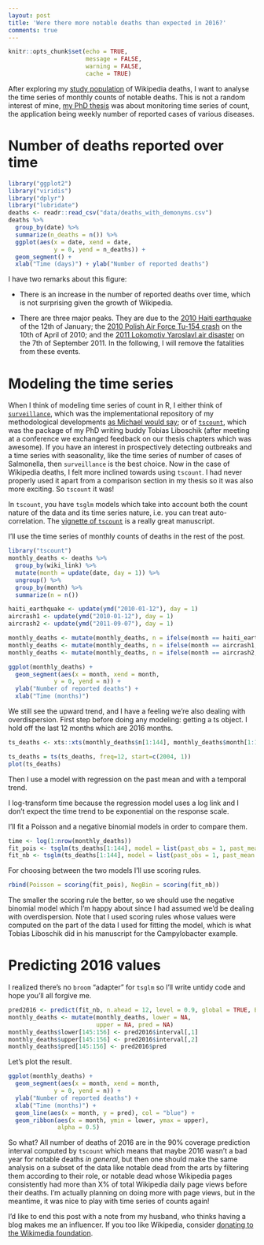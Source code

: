 ```yaml
---
layout: post
title: 'Were there more notable deaths than expected in 2016?'
comments: true
---
```

```r
knitr::opts_chunk$set(echo = TRUE,
                      message = FALSE,
                      warning = FALSE, 
                      cache = TRUE)
```

After exploring my [study population](http://www.masalmon.eu/2017/02/12/wikideaths2_population/) of Wikipedia deaths, I want to analyse the time series of monthly counts of notable deaths. This is not a random interest of mine, [my PhD thesis](https://edoc.ub.uni-muenchen.de/19877/) was about monitoring time series of count, the application being weekly number of reported cases of various diseases.

<!--more-->

# Number of deaths reported over time

```r
library("ggplot2")
library("viridis")
library("dplyr")
library("lubridate")
deaths <- readr::read_csv("data/deaths_with_demonyms.csv")
deaths %>%
  group_by(date) %>%
  summarize(n_deaths = n()) %>%
  ggplot(aes(x = date, xend = date,
             y = 0, yend = n_deaths)) +
  geom_segment() +
  xlab("Time (days)") + ylab("Number of reported deaths")
```

I have two remarks about this figure:

* There is an increase in the number of reported deaths over time, which is not surprising given the growth of Wikipedia.

* There are three major peaks. They are due to the [2010 Haiti earthquake](https://en.wikipedia.org/wiki/2010_Haiti_earthquake) of the 12th of January; the [2010 Polish Air Force Tu-154 crash](https://en.wikipedia.org/wiki/2010_Polish_Air_Force_Tu-154_crash) on the 10th of April of 2010; and the [2011 Lokomotiv Yaroslavl air disaster](https://en.wikipedia.org/wiki/2011_Lokomotiv_Yaroslavl_air_disaster) on the 7th of September 2011. In the following, I will remove the fatalities from these events.


# Modeling the time series

When I think of modeling time series of count in R, I either think of [`surveillance`](https://www.jstatsoft.org/article/view/v070i10), which was the implementational repository of my methodological developments [as Michael would say](http://staff.math.su.se/hoehle/blog/2016/12/12/hackinthedark.html); or of [`tscount`](https://cran.r-project.org/web/packages/tscount/vignettes/tsglm.pdf), which was the package of my PhD writing buddy Tobias Liboschik (after meeting at a conference we exchanged feedback on our thesis chapters which was awesome). If you have an interest in prospectively detecting outbreaks and a time series with seasonality, like the time series of number of cases of Salmonella, then `surveillance` is the best choice. Now in the case of Wikipedia deaths, I felt more inclined towards using `tscount`. I had never properly used it apart from a comparison section in my thesis so it was also more exciting. So `tscount` it was!

In `tscount`, you have `tsglm` models which take into account both the count nature of the data and its time series nature, i.e. you can treat auto-correlation. The [vignette of `tscount`](https://cran.r-project.org/web/packages/tscount/vignettes/tsglm.pdf) is a really great manuscript.

I'll use the time series of monthly counts of deaths in the rest of the post.

```r
library("tscount")
monthly_deaths <- deaths %>%
  group_by(wiki_link) %>%
  mutate(month = update(date, day = 1)) %>%
  ungroup() %>%
  group_by(month) %>%
  summarize(n = n()) 

haiti_earthquake <- update(ymd("2010-01-12"), day = 1)
aircrash1 <- update(ymd("2010-01-12"), day = 1)
aircrash2 <- update(ymd("2011-09-07"), day = 1)

monthly_deaths <- mutate(monthly_deaths, n = ifelse(month == haiti_earthquake, n - 10, n))
monthly_deaths <- mutate(monthly_deaths, n = ifelse(month == aircrash1, n - 96, n))
monthly_deaths <- mutate(monthly_deaths, n = ifelse(month == aircrash2, n - 44, n))
```

```r
ggplot(monthly_deaths) +
  geom_segment(aes(x = month, xend = month,
             y = 0, yend = n)) +
  ylab("Number of reported deaths") +
  xlab("Time (months)")
```

We still see the upward trend, and I have a feeling we're also dealing with overdispersion. First step before doing any modeling: getting a ts object. I hold off the last 12 months which are 2016 months.

```r
ts_deaths <- xts::xts(monthly_deaths$n[1:144], monthly_deaths$month[1:144])

ts_deaths = ts(ts_deaths, freq=12, start=c(2004, 1))
plot(ts_deaths)
```

Then I use a model with regression on the past mean and with a temporal trend. 

I log-transform time because the regression model uses a log link and I don't expect the time trend to be exponential on the response scale.

I'll fit a Poisson and a negative binomial models in order to compare them.

```r
time <- log(1:nrow(monthly_deaths))
fit_pois <- tsglm(ts_deaths[1:144], model = list(past_obs = 1, past_mean = 13), xreg = time[1:144], distr = "poisson")
fit_nb <- tsglm(ts_deaths[1:144], model = list(past_obs = 1, past_mean = 13), xreg = time[1:144], distr = "nbinom")


```

For choosing between the two models I'll use scoring rules.

```r
rbind(Poisson = scoring(fit_pois), NegBin = scoring(fit_nb))
```

The smaller the scoring rule the better, so we should use the negative binomial model which I'm happy about since I had assumed we'd be dealing with overdispersion. Note that I used scoring rules whose values were computed on the part of the data I used for fitting the model, which is what Tobias Liboschik did in his manuscript for the Campylobacter example.

# Predicting 2016 values

I realized there's no `broom` "adapter" for `tsglm` so I'll write untidy code and hope you'll all forgive me.

```r

pred2016 <- predict(fit_nb, n.ahead = 12, level = 0.9, global = TRUE, B = 2000, newxreg = time[145:156])
monthly_deaths <- mutate(monthly_deaths, lower = NA,
                         upper = NA, pred = NA)
monthly_deaths$lower[145:156] <- pred2016$interval[,1]
monthly_deaths$upper[145:156] <- pred2016$interval[,2]
monthly_deaths$pred[145:156] <- pred2016$pred

```

Let's plot the result.

```r
ggplot(monthly_deaths) +
  geom_segment(aes(x = month, xend = month,
             y = 0, yend = n)) +
  ylab("Number of reported deaths") +
  xlab("Time (months)") +
  geom_line(aes(x = month, y = pred), col = "blue") +
  geom_ribbon(aes(x = month, ymin = lower, ymax = upper),
              alpha = 0.5)

```

So what? All number of deaths of 2016 are in the 90% coverage prediction interval computed by `tscount` which means that maybe 2016 wasn't a bad year for notable deaths _in general_, but then one should make the same analysis on a subset of the data like notable dead from the arts by filtering them according to their role, or notable dead whose Wikipedia pages consistently had more than X% of total Wikipedia daily page views before their deaths. I'm actually planning on doing more with page views, but in the meantime, it was nice to play with time series of counts again!

I'd like to end this post with a note from my husband, who thinks having a blog makes me an influencer. If you too like Wikipedia, consider [donating to the Wikimedia foundation](https://wikimediafoundation.org/wiki/Ways_to_Give).